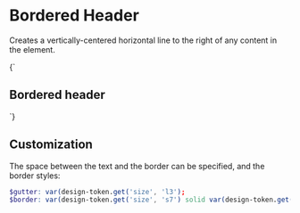 
<Meta title="Atoms/Bordered header" />

# Bordered Header

Creates a vertically-centered horizontal line to the right of any content in the element.

<Canvas>
  <Story name="Bordered header">
    {`
      <h2 class="a-bordered-header">Bordered header</h2>
    `}
  </Story>
</Canvas>

## Customization

The space between the text and the border can be specified, and the border styles:

```scss
$gutter: var(design-token.get('size', 'l3');
$border: var(design-token.get('size', 's7') solid var(design-token.get('color', 'grayscale', 'light-2');
```
